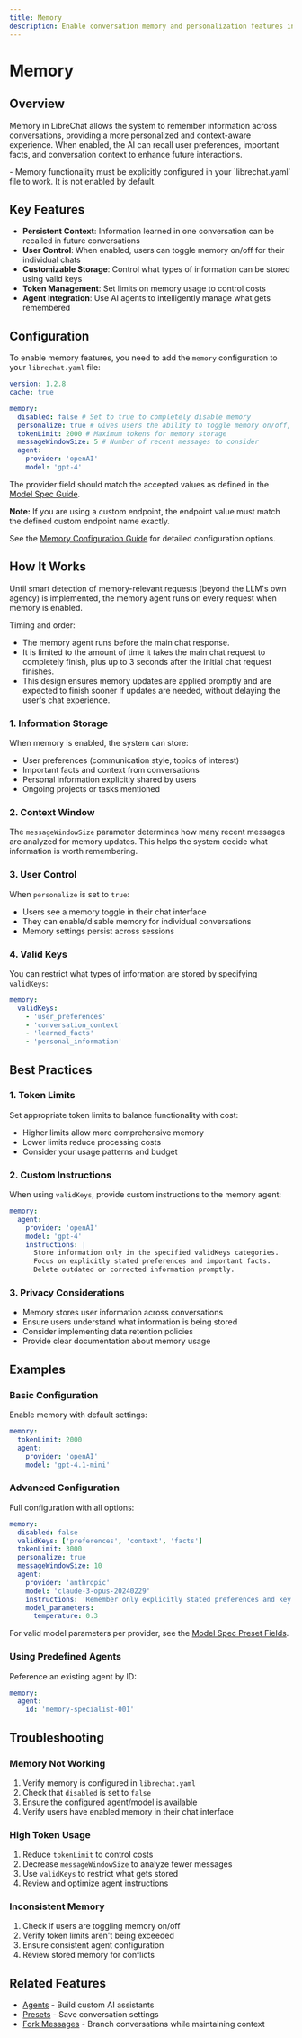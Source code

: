 ```yaml
---
title: Memory
description: Enable conversation memory and personalization features in LibreChat
---
```


# Memory

## Overview

Memory in LibreChat allows the system to remember information across conversations, providing a more personalized and context-aware experience. When enabled, the AI can recall user preferences, important facts, and conversation context to enhance future interactions.

<Callout type="important" title="⚠️ Configuration Required">
  - Memory functionality must be explicitly configured in your `librechat.yaml` file to work. It is
  not enabled by default.
</Callout>

## Key Features

- **Persistent Context**: Information learned in one conversation can be recalled in future conversations
- **User Control**: When enabled, users can toggle memory on/off for their individual chats
- **Customizable Storage**: Control what types of information can be stored using valid keys
- **Token Management**: Set limits on memory usage to control costs
- **Agent Integration**: Use AI agents to intelligently manage what gets remembered

## Configuration

To enable memory features, you need to add the `memory` configuration to your `librechat.yaml` file:

```yaml filename="librechat.yaml"
version: 1.2.8
cache: true

memory:
  disabled: false # Set to true to completely disable memory
  personalize: true # Gives users the ability to toggle memory on/off, true by default
  tokenLimit: 2000 # Maximum tokens for memory storage
  messageWindowSize: 5 # Number of recent messages to consider
  agent:
    provider: 'openAI'
    model: 'gpt-4'
```

The provider field should match the accepted values as defined in the [Model Spec Guide](/docs/configuration/librechat_yaml/object_structure/model_specs#endpoint).

**Note:** If you are using a custom endpoint, the endpoint value must match the defined custom endpoint name exactly.

See the [Memory Configuration Guide](/docs/configuration/librechat_yaml/object_structure/memory) for detailed configuration options.

## How It Works

<Callout type="note" title="Memory Agent Execution">
Until smart detection of memory-relevant requests (beyond the LLM's own agency) is implemented, the memory agent runs on every request when memory is enabled.

Timing and order:

- The memory agent runs before the main chat response.
- It is limited to the amount of time it takes the main chat request to completely finish, plus up to 3 seconds after the initial chat request finishes.
- This design ensures memory updates are applied promptly and are expected to finish sooner if updates are needed, without delaying the user's chat experience.
  </Callout>

### 1. Information Storage

When memory is enabled, the system can store:

- User preferences (communication style, topics of interest)
- Important facts and context from conversations
- Personal information explicitly shared by users
- Ongoing projects or tasks mentioned

### 2. Context Window

The `messageWindowSize` parameter determines how many recent messages are analyzed for memory updates. This helps the system decide what information is worth remembering.

### 3. User Control

When `personalize` is set to `true`:

- Users see a memory toggle in their chat interface
- They can enable/disable memory for individual conversations
- Memory settings persist across sessions

### 4. Valid Keys

You can restrict what types of information are stored by specifying `validKeys`:

```yaml filename="memory / validKeys"
memory:
  validKeys:
    - 'user_preferences'
    - 'conversation_context'
    - 'learned_facts'
    - 'personal_information'
```

## Best Practices

### 1. Token Limits

Set appropriate token limits to balance functionality with cost:

- Higher limits allow more comprehensive memory
- Lower limits reduce processing costs
- Consider your usage patterns and budget

### 2. Custom Instructions

When using `validKeys`, provide custom instructions to the memory agent:

```yaml filename="memory / agent with instructions"
memory:
  agent:
    provider: 'openAI'
    model: 'gpt-4'
    instructions: |
      Store information only in the specified validKeys categories.
      Focus on explicitly stated preferences and important facts.
      Delete outdated or corrected information promptly.
```

### 3. Privacy Considerations

- Memory stores user information across conversations
- Ensure users understand what information is being stored
- Consider implementing data retention policies
- Provide clear documentation about memory usage

## Examples

### Basic Configuration

Enable memory with default settings:

```yaml filename="Basic memory config"
memory:
  tokenLimit: 2000
  agent:
    provider: 'openAI'
    model: 'gpt-4.1-mini'
```

### Advanced Configuration

Full configuration with all options:

```yaml filename="Advanced memory config"
memory:
  disabled: false
  validKeys: ['preferences', 'context', 'facts']
  tokenLimit: 3000
  personalize: true
  messageWindowSize: 10
  agent:
    provider: 'anthropic'
    model: 'claude-3-opus-20240229'
    instructions: 'Remember only explicitly stated preferences and key facts.'
    model_parameters:
      temperature: 0.3
```

For valid model parameters per provider, see the [Model Spec Preset Fields](/docs/configuration/librechat_yaml/object_structure/model_specs#preset-fields).

### Using Predefined Agents

Reference an existing agent by ID:

```yaml filename="Memory with agent ID"
memory:
  agent:
    id: 'memory-specialist-001'
```

## Troubleshooting

### Memory Not Working

1. Verify memory is configured in `librechat.yaml`
2. Check that `disabled` is set to `false`
3. Ensure the configured agent/model is available
4. Verify users have enabled memory in their chat interface

### High Token Usage

1. Reduce `tokenLimit` to control costs
2. Decrease `messageWindowSize` to analyze fewer messages
3. Use `validKeys` to restrict what gets stored
4. Review and optimize agent instructions

### Inconsistent Memory

1. Check if users are toggling memory on/off
2. Verify token limits aren't being exceeded
3. Ensure consistent agent configuration
4. Review stored memory for conflicts

## Related Features

- [Agents](/docs/features/agents) - Build custom AI assistants
- [Presets](/docs/user_guides/presets) - Save conversation settings
- [Fork Messages](/docs/features/fork) - Branch conversations while maintaining context
